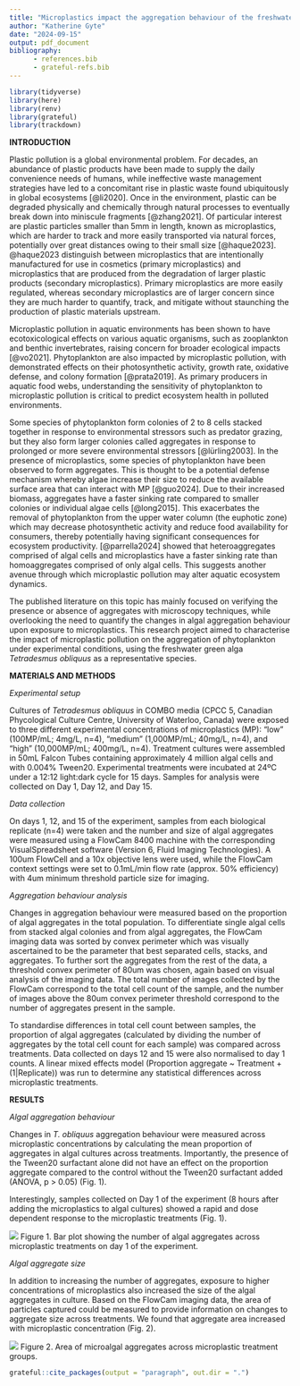 ```yaml
---
title: "Microplastics impact the aggregation behaviour of the freshwater green alga *Tetradesmus obliquus*"
author: "Katherine Gyte"
date: "2024-09-15"
output: pdf_document
bibliography: 
      - references.bib
      - grateful-refs.bib
---
```


```r
library(tidyverse)
library(here)
library(renv)
library(grateful)
library(trackdown)
```

**INTRODUCTION**

Plastic pollution is a global environmental problem. For decades, an abundance of plastic products have been made to supply the daily convenience needs of humans, while ineffective waste management strategies have led to a concomitant rise in plastic waste found ubiquitously in global ecosystems [@li2020]. Once in the environment, plastic can be degraded physically and chemically through natural processes to eventually break down into miniscule fragments [@zhang2021]. Of particular interest are plastic particles smaller than 5mm in length, known as microplastics, which are harder to track and more easily transported via natural forces, potentially over great distances owing to their small size [@haque2023]. @haque2023 distinguish between microplastics that are intentionally manufactured for use in cosmetics (primary microplastics) and microplastics that are produced from the degradation of larger plastic products (secondary microplastics). Primary microplastics are more easily regulated, whereas secondary microplastics are of larger concern since they are much harder to quantify, track, and mitigate without staunching the production of plastic materials upstream.

Microplastic pollution in aquatic environments has been shown to have ecotoxicological effects on various aquatic organisms, such as zooplankton and benthic invertebrates, raising concern for broader ecological impacts [@vo2021]. Phytoplankton are also impacted by microplastic pollution, with demonstrated effects on their photosynthetic activity, growth rate, oxidative defense, and colony formation [@prata2019]. As primary producers in aquatic food webs, understanding the sensitivity of phytoplankton to microplastic pollution is critical to predict ecosystem health in polluted environments.

Some species of phytoplankton form colonies of 2 to 8 cells stacked together in response to environmental stressors such as predator grazing, but they also form larger colonies called aggregates in response to prolonged or more severe environmental stressors [@lürling2003]. In the presence of microplastics, some species of phytoplankton have been observed to form aggregates. This is thought to be a potential defense mechanism whereby algae increase their size to reduce the available surface area that can interact with MP [@guo2024]. Due to their increased biomass, aggregates have a faster sinking rate compared to smaller colonies or individual algae cells [@long2015]. This exacerbates the removal of phytoplankton from the upper water column (the euphotic zone) which may decrease photosynthetic activity and reduce food availability for consumers, thereby potentially having significant consequences for ecosystem productivity. [@parrella2024] showed that heteroaggregates comprised of algal cells and microplastics have a faster sinking rate than homoaggregates comprised of only algal cells. This suggests another avenue through which microplastic pollution may alter aquatic ecosystem dynamics.

The published literature on this topic has mainly focused on verifying the presence or absence of aggregates with microscopy techniques, while overlooking the need to quantify the changes in algal aggregation behaviour upon exposure to microplastics. This research project aimed to characterise the impact of microplastic pollution on the aggregation of phytoplankton under experimental conditions, using the freshwater green alga *Tetradesmus obliquus* as a representative species.


**MATERIALS AND METHODS**

*Experimental setup*

Cultures of *Tetradesmus obliquus* in COMBO media (CPCC 5, Canadian Phycological Culture Centre, University of Waterloo, Canada) were exposed to three different experimental concentrations of microplastics (MP): “low” (100MP/mL; 4mg/L, n=4), “medium” (1,000MP/mL; 40mg/L, n=4), and “high” (10,000MP/mL; 400mg/L, n=4). Treatment cultures were assembled in 50mL Falcon Tubes containing approximately 4 million algal cells and with 0.004% Tween20. Experimental treatments were incubated at 24ºC under a 12:12 light:dark cycle for 15 days. Samples for analysis were collected on Day 1, Day 12, and Day 15.

*Data collection*

On days 1, 12, and 15 of the experiment, samples from each biological replicate (n=4) were taken and the number and size of algal aggregates were measured using a FlowCam 8400 machine with the corresponding VisualSpreadsheet software (Version 6, Fluid Imaging Technologies). A 100um FlowCell and a 10x objective lens were used, while the FlowCam context settings were set to 0.1mL/min flow rate (approx. 50% efficiency) with 4um minimum threshold particle size for imaging.

*Aggregation behaviour analysis*

Changes in aggregation behaviour were measured based on the proportion of algal aggregates in the total population. To differentiate single algal cells from stacked algal colonies and from algal aggregates, the FlowCam imaging data was sorted by convex perimeter which was visually ascertained to be the parameter that best separated cells, stacks, and aggregates. To further sort the aggregates from the rest of the data, a threshold convex perimeter of 80um was chosen, again based on visual analysis of the imaging data. The total number of images collected by the FlowCam correspond to the total cell count of the sample, and the number of images above the 80um convex perimeter threshold correspond to the number of aggregates present in the sample.

To standardise differences in total cell count between samples, the proportion of algal aggregates (calculated by dividing the number of aggregates by the total cell count for each sample) was compared across treatments. Data collected on days 12 and 15 were also normalised to day 1 counts. A linear mixed effects model (Proportion aggregate \~ Treatment + (1\|Replicate)) was run to determine any statistical differences across microplastic treatments.


**RESULTS**

*Algal aggregation behaviour*

Changes in *T. obliquus* aggregation behaviour were measured across microplastic concentrations by calculating the mean proportion of aggregates in algal cultures across treatments. Importantly, the presence of the Tween20 surfactant alone did not have an effect on the proportion aggregate compared to the control without the Tween20 surfactant added (ANOVA, p \> 0.05) (Fig. 1).

Interestingly, samples collected on Day 1 of the experiment (8 hours after adding the microplastics to algal cultures) showed a rapid and dose dependent response to the microplastic treatments (Fig. 1).

![](../03_figures/D1_agcount.png) Figure 1. Bar plot showing the number of algal aggregates across microplastic treatments on day 1 of the experiment.

*Algal aggregate size*

In addition to increasing the number of aggregates, exposure to higher concentrations of microplastics also increased the size of the algal aggregates in culture. Based on the FlowCam imaging data, the area of particles captured could be measured to provide information on changes to aggregate size across treatments. We found that aggregate area increased with microplastic concentration (Fig. 2).

![](../03_figures/nod1.agg.area.png) Figure 2. Area of microalgal aggregates across microplastic treatment groups.

```r
grateful::cite_packages(output = "paragraph", out.dir = ".")
```
